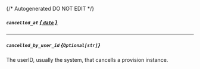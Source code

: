 {/* Autogenerated DO NOT EDIT  */}
##### `cancelled_at` [*{ `date` }*](https://docs.python.org/3/library/datetime.html#date-objects)

---
##### `cancelled_by_user_id` *{`Optional[str]`}*
The userID, usually the system, that cancells a provision instance.

